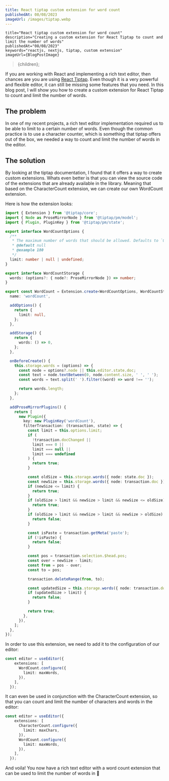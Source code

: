 ```yaml
---
title: React tiptap custom extension for word count
publishedAt: 08/08/2023
imageUrl: /images/tiptap.webp
---
```



    title="React tiptap custom extension for word count"
    description="Creating a custom extension for React Tiptap to count and limit the number of words"
    publishedAt="08/08/2023"
    keywords="reactjs, nextjs, tiptap, custom extension"
    imageUrl={BlogPostImage}
>{children}</BlogPostLayout>;

If you are working with React and implementing a rich text editor, then chances are you are using [React Tiptap](https://tiptap.dev/).
Even though it is a very powerful and flexible editor, it can still be missing some features that you need.
In this blog post, I will show you how to create a custom extension for React Tiptap to count and limit the number of words.

## The problem

In one of my recent projects, a rich text editor implementation required us to be able to limit to a certain number of words.
Even though the common practice is to use a character counter, which is something that tiptap offers out of the box, we needed a way to count and limit the number of words in the editor.

## The solution

By looking at the tiptap documentation, I found that it offers a way to create custom extensions.
Whats even better is that you can view the source code of the extensions that are already available in the library.
Meaning that based on the CharacterCount extension, we can create our own WordCount extension.

Here is how the extension looks:

```typescript
import { Extension } from '@tiptap/core';
import { Node as ProseMirrorNode } from '@tiptap/pm/model';
import { Plugin, PluginKey } from '@tiptap/pm/state';

export interface WordCountOptions {
  /**
   * The maximum number of words that should be allowed. Defaults to `0`.
   * @default null
   * @example 180
   */
  limit: number | null | undefined;
}

export interface WordCountStorage {
  words: (options?: { node?: ProseMirrorNode }) => number;
}

export const WordCount = Extension.create<WordCountOptions, WordCountStorage>({
  name: 'wordCount',

  addOptions() {
    return {
      limit: null,
    };
  },

  addStorage() {
    return {
      words: () => 0,
    };
  },

  onBeforeCreate() {
    this.storage.words = (options) => {
      const node = options?.node || this.editor.state.doc;
      const text = node.textBetween(0, node.content.size, ' ', ' ');
      const words = text.split(' ').filter((word) => word !== '');

      return words.length;
    };
  },

  addProseMirrorPlugins() {
    return [
      new Plugin({
        key: new PluginKey('wordCount'),
        filterTransaction: (transaction, state) => {
          const limit = this.options.limit;
          if (
            !transaction.docChanged ||
            limit === 0 ||
            limit === null ||
            limit === undefined
          ) {
            return true;
          }

          const oldSize = this.storage.words({ node: state.doc });
          const newSize = this.storage.words({ node: transaction.doc });
          if (newSize <= limit) {
            return true;
          }
          if (oldSize > limit && newSize > limit && newSize <= oldSize) {
            return true;
          }
          if (oldSize > limit && newSize > limit && newSize > oldSize) {
            return false;
          }

          const isPaste = transaction.getMeta('paste');
          if (!isPaste) {
            return false;
          }

          const pos = transaction.selection.$head.pos;
          const over = newSize - limit;
          const from = pos - over;
          const to = pos;

          transaction.deleteRange(from, to);

          const updatedSize = this.storage.words({ node: transaction.doc });
          if (updatedSize > limit) {
            return false;
          }

          return true;
        },
      }),
    ];
  },
});
````

In order to use this extension, we need to add it to the configuration of our editor:

```typescript
const editor = useEditor({
    extensions: [
      WordCount.configure({
        limit: maxWords,
      }),
    ],
  });
```

It can even be used in conjunction with the CharacterCount extension, so that you can count and limit the number of characters and words in the editor:

```typescript
const editor = useEditor({
    extensions: [
      CharacterCount.configure({
        limit: maxChars,
      }),
      WordCount.configure({
        limit: maxWords,
      }),
    ],
  });
```

And voila! You now have a rich text editor with a word count extension that can be used to limit the number of words in
🎉
